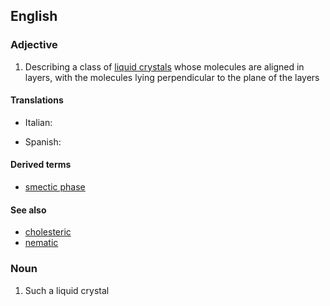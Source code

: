 ==English==

===Adjective===
{{en-adj|-}}

# {{chemistry|physics}} Describing a class of [[liquid crystal]]s whose molecules are aligned in layers, with the molecules lying perpendicular to the plane of the layers

====Translations====
{{trans-top}}
* Italian: {{t-|it|smectico}}
{{trans-mid}}
* Spanish: {{t-|es|esmético|m}}
{{trans-bottom}}

====Derived terms====
* [[smectic phase]]

====See also====
* [[cholesteric]]
* [[nematic]]

===Noun===
{{en-noun}}

# Such a liquid crystal